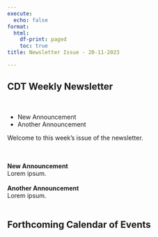 ```yaml
---
execute:
  echo: false
format:
  html:
    df-print: paged
    toc: true
title: Newsletter Issue - 20-11-2023

---
```

<h2>CDT Weekly Newsletter</h2><br><ul><li>New  Announcement</li><li>Another Announcement</li></ul><p>Welcome to this week's issue of the newsletter.</p><br><br><b>New  Announcement</b><br>Lorem ipsum.<br><br><b>Another Announcement</b><br>Lorem ipsum.<br><br><h2>Forthcoming Calendar of Events</h2><br><br>